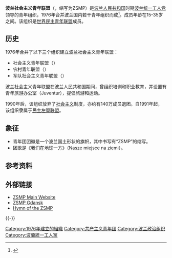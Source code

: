 {{NoteTA |G1=Country |1=zh-cn:左翼;zh-hk:左翼;zh-tw:左派 }}
{{Infobox Political Youth Organization
| name_Chinese =波兰社会主义青年联盟
| name_native = {{lang|pl|Związek Socjalistycznej Młodzieży Polskiej}}
|logo = [[File:Emblem_of_ZSMP.svg|140px]]
|chairman = 
|foundation = 1976年
|dissolved = 
|headquarters = {{flag|波兰人民共和国}}[[华沙|华沙]]
|ideology = [[社会主义|社会主义]]
|international = [[世界民主青年联盟|世界民主青年联盟]]
|membership = 150万（1980年代）
|age = 15-35岁
|secretary = 
|mother_party = [[波兰统一工人党|波兰统一工人党]]（1991年前）<br>[[民主左派联盟|民主左派联盟]]（1991年后）
|website = [https://web.archive.org/web/20050824052918/http://zsmp.org.pl/ www.zsmp.org.pl]
}}

'''波兰社会主义青年联盟'''（{{lang-pl|Związek Socjalistycznej Młodzieży Polskiej}}，缩写为ZSMP）是[[波兰人民共和国|波兰人民共和国]]时期[[波兰统一工人党|波兰统一工人党]]领导的青年组织，1976年合并波兰国内若干青年组织而成<ref>{{Cite web |url=http://it.dgzx.net/xszp/2cmgames/zuopinji/web/sms/9s/9s/foreign_org/euro/forg005.htm |title=波兰农村青年联盟 |access-date=2014-08-06 |archive-date=2019-06-11 |archive-url=https://web.archive.org/web/20190611225122/https://it.dgzx.net/xszp/2cmgames/zuopinji/web/sms/9s/9s/foreign_org/euro/forg005.htm |dead-url=no }}</ref>。成员年龄在15-35岁之间。该组织是[[世界民主青年联盟|世界民主青年联盟]]成员。

==历史==
1976年合并了以下三个组织建立波兰社会主义青年联盟：
*社会主义青年联盟（{{lang|pl|Związku Młodzieży Socjalistycznej}}）
*农村青年联盟（{{lang|pl|Związku Młodzieży Wiejskiej}}）
*军队社会主义青年联盟（{{lang|pl|Socjalistycznego Związku Młodzieży Wojskowej}}）

波兰社会主义青年联盟在波兰人民共和国期间，曾组织培训和职业教育，并设置有青年旅游办公室（Juventur），提倡旅游和运动。

1990年后，该组织放弃了[[社会主义|社会主义]]制度，亦约有140万成员退团。自1991年起，该组织隶属于[[民主左翼联盟|民主左翼联盟]]。

==象征==
*青年团团徽是一个波兰国土形状的旗帜，其中书写有“ZSMP”的缩写。
*团歌是《我们在地球一方》（Nasze miejsce na ziemi）。

==参考资料==
{{reflist}}

==外部链接==
*[https://web.archive.org/web/20050824052918/http://zsmp.org.pl/ ZSMP Main Website] {{pl icon}}
*[https://web.archive.org/web/20060508180346/http://republika.pl/zsmpgda/ ZSMP Gdansk] {{pl icon}}
*[http://www.republika.pl/zsmp_chorzow/hymn.html Hymn of the ZSMP] {{Wayback|url=http://www.republika.pl/zsmp_chorzow/hymn.html |date=20110515171239 }} {{pl icon}}

{{-}}
{{共产主义青年团}}

[[Category:1976年建立的組織|Category:1976年建立的組織]]
[[Category:共产主义青年团|Category:共产主义青年团]]
[[Category:波兰政治组织|Category:波兰政治组织]]
[[Category:波蘭統一工人黨|Category:波蘭統一工人黨]]